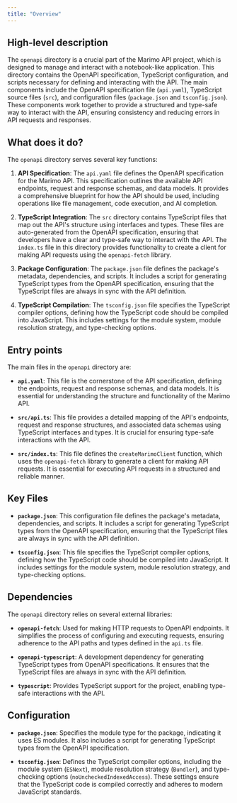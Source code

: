 ```yaml
---
title: "Overview"
---
```


## High-level description

The `openapi` directory is a crucial part of the Marimo API project, which is designed to manage and interact with a notebook-like application. This directory contains the OpenAPI specification, TypeScript configuration, and scripts necessary for defining and interacting with the API. The main components include the OpenAPI specification file (`api.yaml`), TypeScript source files (`src`), and configuration files (`package.json` and `tsconfig.json`). These components work together to provide a structured and type-safe way to interact with the API, ensuring consistency and reducing errors in API requests and responses.

## What does it do?

The `openapi` directory serves several key functions:

1. **API Specification**: The `api.yaml` file defines the OpenAPI specification for the Marimo API. This specification outlines the available API endpoints, request and response schemas, and data models. It provides a comprehensive blueprint for how the API should be used, including operations like file management, code execution, and AI completion.

2. **TypeScript Integration**: The `src` directory contains TypeScript files that map out the API's structure using interfaces and types. These files are auto-generated from the OpenAPI specification, ensuring that developers have a clear and type-safe way to interact with the API. The `index.ts` file in this directory provides functionality to create a client for making API requests using the `openapi-fetch` library.

3. **Package Configuration**: The `package.json` file defines the package's metadata, dependencies, and scripts. It includes a script for generating TypeScript types from the OpenAPI specification, ensuring that the TypeScript files are always in sync with the API definition.

4. **TypeScript Compilation**: The `tsconfig.json` file specifies the TypeScript compiler options, defining how the TypeScript code should be compiled into JavaScript. This includes settings for the module system, module resolution strategy, and type-checking options.

## Entry points

The main files in the `openapi` directory are:

- **`api.yaml`**: This file is the cornerstone of the API specification, defining the endpoints, request and response schemas, and data models. It is essential for understanding the structure and functionality of the Marimo API.

- **`src/api.ts`**: This file provides a detailed mapping of the API's endpoints, request and response structures, and associated data schemas using TypeScript interfaces and types. It is crucial for ensuring type-safe interactions with the API.

- **`src/index.ts`**: This file defines the `createMarimoClient` function, which uses the `openapi-fetch` library to generate a client for making API requests. It is essential for executing API requests in a structured and reliable manner.

## Key Files

- **`package.json`**: This configuration file defines the package's metadata, dependencies, and scripts. It includes a script for generating TypeScript types from the OpenAPI specification, ensuring that the TypeScript files are always in sync with the API definition.

- **`tsconfig.json`**: This file specifies the TypeScript compiler options, defining how the TypeScript code should be compiled into JavaScript. It includes settings for the module system, module resolution strategy, and type-checking options.

## Dependencies

The `openapi` directory relies on several external libraries:

- **`openapi-fetch`**: Used for making HTTP requests to OpenAPI endpoints. It simplifies the process of configuring and executing requests, ensuring adherence to the API paths and types defined in the `api.ts` file.

- **`openapi-typescript`**: A development dependency for generating TypeScript types from OpenAPI specifications. It ensures that the TypeScript files are always in sync with the API definition.

- **`typescript`**: Provides TypeScript support for the project, enabling type-safe interactions with the API.

## Configuration

- **`package.json`**: Specifies the module type for the package, indicating it uses ES modules. It also includes a script for generating TypeScript types from the OpenAPI specification.

- **`tsconfig.json`**: Defines the TypeScript compiler options, including the module system (`ESNext`), module resolution strategy (`Bundler`), and type-checking options (`noUncheckedIndexedAccess`). These settings ensure that the TypeScript code is compiled correctly and adheres to modern JavaScript standards.